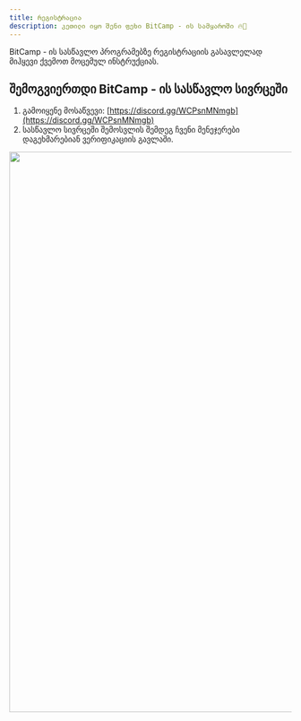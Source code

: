 ```yaml
---
title: რეგისტრაცია
description: კეთილი იყო შენი ფეხი BitCamp - ის სამყაროში 🔥💪
---
```


BitCamp - ის სასწავლო პროგრამებზე რეგისტრაციის გასავლელად მიჰყევი ქვემოთ მოცემულ ინსტრუქციას.


## შემოგვიერთდი BitCamp - ის სასწავლო სივრცეში

1. გამოიყენე მოსაწვევი: [https://discord.gg/WCPsnMNmgb](https://discord.gg/WCPsnMNmgb)
1. სასწავლო სივრცეში შემოსვლის შემდეგ ჩვენი მენეჯერები დაგეხმარებიან ვერიფიკაციის გავლაში.

<Image width="1000" height="1000" src="/images/discord.png" />

